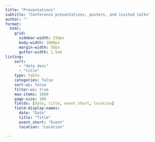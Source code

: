 ```yaml
---
title: "Presentations"
subtitle: "Conference presentations, posters, and invited talks"
author: ""
format:
  html:
    grid:
      sidebar-width: 250px
      body-width: 1000px
      margin-width: 50px
      gutter-width: 1.5em
listing:
    sort: 
      - "date desc"
      - "title"
    type: table
    categories: false
    sort-ui: false
    filter-ui: true
    max-items: 1000
    page-size: 100
    fields: [date, title, event_short, location]
    field-display-names:
      date: "Date"
      title: "Title"
      event_short: "Event"
      location: "Location"

---
```

